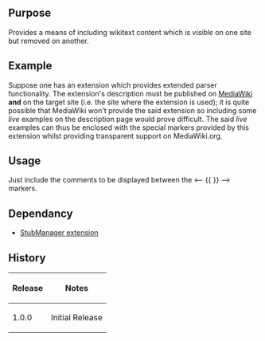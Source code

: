 {{Extension
|name        = VersaComment
|status      = stable
|author      = [[user:jldupont|Jean-Lou Dupont]]
|image       =
|version     = 1.0.0
|update      =
|mediawiki   = tested on 1.11
|download    = [http://mediawiki.googlecode.com/svn/trunk/extensions/VersaComment/ SVN]
|readme      =
|changelog   = See SVN ($Id$)
|description = 
|parameters  =
|rights      =
|example     =
}}
== Purpose==
Provides a means of including wikitext content which is ''visible'' on one site but removed on another.

== Example ==
Suppose one has an extension which provides extended parser functionality. The extension's description must be published on [http://mediawiki.org MediaWiki] '''and''' on the target site (i.e. the site where the extension is used); it is quite possible that MediaWiki won't provide the said extension so including some ''live'' examples on the description page would prove difficult. The said ''live'' examples can thus be enclosed with the special markers provided by this extension whilst providing transparent support on MediaWiki.org.

== Usage ==
Just include the comments to be displayed between the <nowiki><-- {{</nowiki> <nowiki>}} --></nowiki> markers.

== Dependancy ==
* [[Extension:StubManager|StubManager extension]]
{{Pear|VersaComment}}

== History ==
{|border=1
! Release !! Notes
|-
| 1.0.0 || Initial Release
|}
